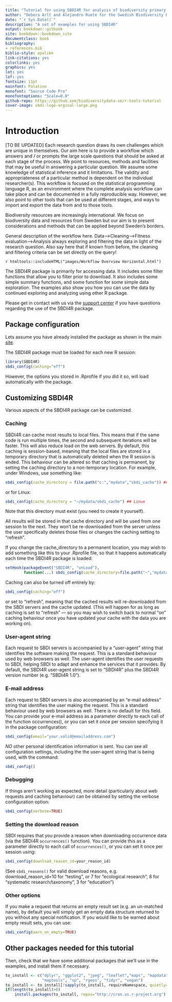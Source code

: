 ```yaml
---
title: "Tutorial for using SBDI4R for analysis of biodiversity primary data"
author: "Debora Arlt and Alejandro Ruete for the Swedish Biodiversity Data Infrastructure" 
date: "`r Sys.Date()`"
description: "A set of examples for using SBDI4R" 
output: bookdown::gitbook
site: bookdown::bookdown_site
documentclass: book
bibliography:
- references.bib
biblio-style: apalike
link-citations: yes
colorlinks: yes
graphics: yes
lot: yes
lof: yes
fontsize: 11pt
mainfont: Palatino
monofont: "Source Code Pro"
monofontoptions: "Scale=0.8"
github-repo: https://github.com/biodiversitydata-se/r-tools-tutorial
cover-image: sbdi-logo-orginal-large.png
---
```


# Introduction {.unnumbered}

[TO BE UPDATED] Each research question draws its own challenges which are unique in themselves. Our aim here is to provide a workflow which answers and / or prompts the large scale questions that should be asked at each stage of the process. We point to resources, methods and facilities that may be useful in answering a particular question. We assume some knowledge of statistical inference and it limitations. The validity and appropriateness of a particular method is dependent on the individual researcher(s). This workflow is focused on the statistical programming language R, as an environment where the complete analysis workflow can take place and can be documented in a fully reproducible way. However, we also point to other tools that can be used at different stages, and ways to import and export the data from and to those tools.

Biodiversity resources are increasingly international. We focus on biodiversity data and resources from Sweden but our aim is to present considerations and methods that can be applied beyond Sweden's borders.

General description of the workflow here. Data-->Cleaning-->Fitness evaluation-->Analysis always exploring and filtering the data in light of the research question. Also say here that if known from before, the cleaning and filtering criteria can be set directly on the query!

`r htmltools::includeHTML("images/Workflow Overview Horizontal.html")`

The SBDI4R package is primarily for accessing data. It includes some filter functions that allow you to filter prior to download. It also includes some simple summary functions, and some function for some simple data exploration. The examples also show you how you can use the data by continued exploring and analyzing using other R package.

Please get in contact with us via the [support center](https://docs.biodiversitydata.se/support/) if you have questions regarding the use of the SBDI4R package.

## Package configuration

Lets assume you have already installed the package as shown in the main [site](https://biodiversitydata-se.github.io/SBDI4R).

The SBDI4R package must be loaded for each new R session:

```r
library(SBDI4R)
sbdi_config(caching="off")
```

However, the options you stored in .Rprofile if you did it so, will load automatically with the package.

## Customizing SBDI4R

Various aspects of the SBDI4R package can be customized.

### Caching

SBDI4R can cache most results to local files. This means that if the
same code is run multiple times, the second and subsequent iterations
will be faster. This will also reduce load on the web servers. By
default, this caching is session-based, meaning that the local files are
stored in a temporary directory that is automatically deleted when the R
session is ended. This behaviour can be altered so that caching is
permanent, by setting the caching directory to a non-temporary location.
For example, under Windows, use something like:

```r
sbdi_config(cache_directory = file.path("c:","mydata","sbdi_cache")) ## Windows
```

or for Linux:

```r
sbdi_config(cache_directory = "~/mydata/sbdi_cache") ## Linux
```

Note that this directory must exist (you need to create it yourself).

All results will be stored in that cache directory and will be used from
one session to the next. They won't be re-downloaded from the server
unless the user specifically deletes those files or changes the caching
setting to "refresh".

If you change the cache_directory to a permanent location, you may wish
to add something like this to your .Rprofile file, so that it happens
automatically each time the SBDI4R package is loaded:

```r
setHook(packageEvent("SBDI4R", "onLoad"), 
        function(...) sbdi_config(cache_directory=file.path("~","mydata","sbdi_cache")))
```

Caching can also be turned off entirely by:

```r
sbdi_config(caching="off")
```

or set to "refresh", meaning that the cached results will re-downloaded
from the SBDI servers and the cache updated. (This will happen for as
long as caching is set to "refresh" — so you may wish to switch back to
normal "on" caching behaviour once you have updated your cache with the
data you are working on).

### User-agent string

Each request to SBDI servers is accompanied by a "user-agent" string
that identifies the software making the request. This is a standard
behaviour used by web browsers as well. The user-agent identifies the
user requests to SBDI, helping SBDI to adapt and enhance the services
that it provides. By default, the SBDI4R user-agent string is set to
"SBDI4R" plus the SBDI4R version number (e.g. "SBDI4R 1.0").

### E-mail address

Each request to SBDI servers is also accompanied by an "e-mail address"
string that identifies the user making the request. This is a standard
behaviour used by web browsers as well. There is no default for this
field. You can provide your e-mail address as a parameter directly to
each call of the function occurrences(), or you can set it once per
session specifying it in the package configuration:

```r
sbdi_config(email="your.valid@emailaddress.com")
```

*NO* other personal identification information is sent. You can see all
configuration settings, including the the user-agent string that is
being used, with the command:

```r
sbdi_config()
```

### Debugging

If things aren't working as expected, more detail (particularly about
web requests and caching behaviour) can be obtained by setting the
verbose configuration option:

```r
sbdi_config(verbose=TRUE)
```

### Setting the download reason

SBDI requires that you provide a reason when downloading occurrence data
(via the SBDI4R `occurrences()` function). You can provide this as a
parameter directly to each call of `occurrences()`, or you can set it
once per session using:

```r
sbdi_config(download_reason_id=your_reason_id)
```

(See `sbdi_reasons()` for valid download reasons, e.g.
download_reason_id=10 for "testing", or 7 for "ecological research", 8
for "systematic research/taxonomy", 3 for "education")

### Other options

If you make a request that returns an empty result set (e.g. an
un-matched name), by default you will simply get an empty data structure
returned to you without any special notification. If you would like to
be warned about empty result sets, you can use:

```r
sbdi_config(warn_on_empty=TRUE)
```


## Other packages needed for this tutorial
Then, check that we have some additional packages that we'll use in the examples, and install them if necessary.

```r
to_install <- c("dplyr", "ggplot2", "jpeg", "leaflet","maps", "mapdata",
                "maptools", "sp", "rgeos", "tidyr", "vegan")
to_install <- to_install[!sapply(to_install, requireNamespace, quietly=TRUE)]
if(length(to_install)>0)
    install.packages(to_install, repos="http://cran.us.r-project.org")
```